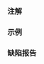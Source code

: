{{cpp/types/traits/is|1=is_aggregate
|std=c++17
|description=如果 {{tt|T}} 是[[cpp/language/aggregate initialization|聚合类型]]，那么提供的成员常量 {{tt|value}} 等于 {{c|true}}。对于其它任何类型，{{tt|value}} 等于 {{c|false}}。

如果 {{tt|TT}} 是除数组类型或（可以有 cv 限定的）{{c/core|void}} 之外的不完整类型，那么行为未定义。
|inherit_desc={{tt|T}} 是聚合类型
}}

===注解===
{{feature test macro|__cpp_lib_is_aggregate|value=201703L|std=C++17|{{tt|std::is_agregate}}}}

===示例===
{{example
|code=
#include &lt;algorithm&gt;
#include &lt;cassert&gt;
#include &lt;cstddef&gt;
#include &lt;new&gt;
#include &lt;string_view&gt;
#include &lt;type_traits&gt;
#include &lt;utility&gt;

// 于 p 所指向的未初始化内存构造 T
// 对于聚合体使用列表初始化，否则使用非列表初始化
template&lt;class T, class... Args&gt;
T* construct(T* p, Args&amp;&amp;... args)
{
    if constexpr (std::is_aggregate_v&lt;T&gt;)
        return ::new (static_cast&lt;void*&gt;(p)) T{std::forward&lt;Args&gt;(args)...};
    else
        return ::new (static_cast&lt;void*&gt;(p)) T(std::forward&lt;Args&gt;(args)...);
}

struct A { int x, y; };
static_assert(std::is_aggregate_v&lt;A&gt;);

struct B
{
    int i;
    std::string_view str;

    B(int i, std::string_view str) : i(i), str(str) {}
};
static_assert(not std::is_aggregate_v&lt;B&gt;);

template &lt;typename... Ts&gt;
using aligned_storage_t = alignas(Ts...) std::byte[std::max({sizeof(Ts)...})];

int main()
{
    aligned_storage_t&lt;A, B&gt; storage;

    A&amp; a = *construct(reinterpret_cast&lt;A*&gt;(&amp;storage), 1, 2);
    assert(a.x == 1 and a.y == 2);

    B&amp; b = *construct(reinterpret_cast&lt;B*&gt;(&amp;storage), 3, "4");
    assert(b.i == 3 and b.str == "4");
}
}}

===缺陷报告===
{{dr list begin}}
{{dr list item|wg=lwg|dr=3823|std=C++17|before=如果 {{tt|T}} 是数组类型，但&lt;br&gt;{{tt|std::remove_all_extents_t&lt;T&gt;}} 是不完整类型，则行为未定义。|after=只要 {{tt|T}} 是数组类型，无论 {{tt|std::remove_all_extents_t&lt;T&gt;}}&lt;br&gt; 是否完整，都会定义该行为。}}
{{dr list end}}

{{langlinks|en|es|ja|ru}}